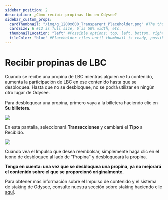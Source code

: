 ```yaml
---
sidebar_position: 2
description: ¿Cómo recibir propinas lbc en Odysee?
sidebar_custom_props:
  cardThumbnail: "/img/g_1200x600_Transparent_Placeholder.png" #The thumbnail on the category card.
  cardSize: 6 #12 is full size, 6 is 50% width, etc.
  thumbnailLocation: "left" #Possible options: top, left, bottom, right, none
  tileColor: "blue" #Placeholder tiles until thumbnail is ready, possible options: blue, cream, darkpurple, lightpurple, mauve, orange, pink, none
---
```


# Recibir propinas de LBC

Cuando se recibe una propina de LBC mientras alguien ve tu contenido, aumenta la participación de LBC en ese contenido hasta que se desbloquea. Hasta que no se desbloquee, no se podrá utilizar en ningún otro lugar de Odysee.

Para desbloquear una propina, primero vaya a la billetera haciendo clic en **Su billetera**.

![](/img/en/category-wallet1.png)

En esta pantalla, seleccionará **Transacciones** y cambiará el **Tipo** a Recibido.

![](/img/en/odysee-monetization9.png)

Cuando vea el Impulso que desea reembolsar, simplemente haga clic en el ícono de desbloqueo al lado de "Propina" y desbloqueará la propina.

**Tenga en cuenta: una vez que se desbloquea una propina, ya no mejorará el contenido sobre el que se proporcionó originalmente.**

Para obtener más información sobre el Impulso de contenido y el sistema de staking de Odysee, consulte nuestra sección sobre staking haciendo clic [aquí](https://help.odysee.tv/category-blockchain/es/category-staking/naming).
